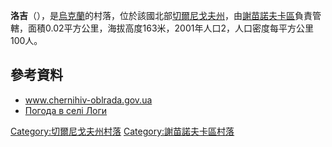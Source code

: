 {{coord|52|14|55|N|32|34|32|E|scale:100000|display=title}}

'''洛吉'''（{{lang-uk|Логи}}），是[[烏克蘭|烏克蘭]]的村落，位於該國北部[[切爾尼戈夫州|切爾尼戈夫州]]，由[[謝苗諾夫卡區|謝苗諾夫卡區]]負責管轄，面積0.02平方公里，海拔高度163米，2001年人口2，人口密度每平方公里100人。

==參考資料==
*[http://www.chernihiv-oblrada.gov.ua/index.php?th=mod&module=7&mod_method=show_item&id=1876 www.chernihiv-oblrada.gov.ua] {{Wayback|url=http://www.chernihiv-oblrada.gov.ua/index.php?th=mod&module=7&mod_method=show_item&id=1876 |date=20131224111044 }}
* [http://weather.in.ua/ua/chernigovskaja/13727 Погода в селі Логи] {{Wayback|url=http://weather.in.ua/ua/chernigovskaja/13727 |date=20111220105443 }}

[[Category:切爾尼戈夫州村落|Category:切爾尼戈夫州村落]]
[[Category:謝苗諾夫卡區村落|Category:謝苗諾夫卡區村落]]


{{Chernihiv-geo-stub}}